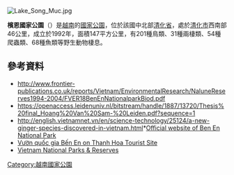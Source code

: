 {{No footnotes|time=2021-04-09T02:55:00+00:00}}
[[Image:Lake_Song_Muc.jpg|right]]
{{coords|19|37|00|N|105|31|30|E|display=title}}

'''檳恩國家公園'''（{{lang-vi|Vườn quốc gia Bến En}}）是[[越南|越南]]的[[國家公園|國家公園]]，位於該國中北部[[清化省|清化省]]，處於[[清化市|清化市]]西南部46公里，成立於1992年，面積147平方公里，有201種鳥類、31種兩棲類、54種爬蟲類、68種魚類等野生動物棲息。

==參考資料==
* http://www.frontier-publications.co.uk/reports/Vietnam/EnvironmentalResearch/NaluneReserves1994-2004/FVER18BenEnNationalparkBiod.pdf {{Wayback|url=http://www.frontier-publications.co.uk/reports/Vietnam/EnvironmentalResearch/NaluneReserves1994-2004/FVER18BenEnNationalparkBiod.pdf |date=20161020021148 }} 
* https://openaccess.leidenuniv.nl/bitstream/handle/1887/13720/Thesis%20final_Hoang%20Van%20Sam-%20Leiden.pdf?sequence=1 {{Wayback|url=https://openaccess.leidenuniv.nl/bitstream/handle/1887/13720/Thesis%20final_Hoang%20Van%20Sam-%20Leiden.pdf?sequence=1 |date=20160303185141 }}
* http://english.vietnamnet.vn/en/science-technology/25124/a-new-ginger-species-discovered-in-vietnam.html*[http://www.benennp.com.vn Official website of Ben En National Park]
*[https://web.archive.org/web/20080221175114/http://www.thanhhoatourism.com.vn/index.php?lan=v&id=tiemnang&catalog=25 Vườn quốc gia Bến En on Thanh Hoa Tourist Site]
*[https://web.archive.org/web/20091126022331/http://www.vietnamnationalparks.org/ Vietnam National Parks & Reserves]
{{越南国家公园}}
{{Vietnam-geo-stub}}
[[Category:越南國家公園|Category:越南國家公園]]